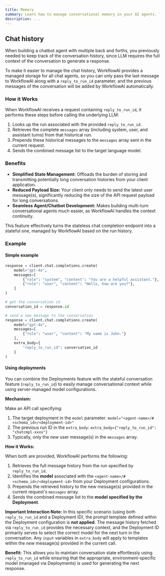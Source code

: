 ```yaml
---
title: Memory
summary: Learn how to manage conversational memory in your AI agents. This guide explains how to use `reply_to_run_id` to maintain chat history and build stateful, multi-turn chatbots.
description: ...
---
```


## Chat history

When building a chatbot agent with multiple back and forths, you previously needed to keep track of the conversation history, since LLM requires the full context of the conversation to generate a response.

To make it easier to manage the chat history, WorkflowAI provides a managed storage for all chat agents, so you can only pass the last message to WorkflowAI along with a `reply_to_run_id` parameter, and the previous messages of the conversation will be added by WorkflowAI automatically.

### How it Works

When WorkflowAI receives a request containing `reply_to_run_id`, it performs these steps before calling the underlying LLM:

1.  Looks up the run associated with the provided `reply_to_run_id`.
2.  Retrieves the complete `messages` array (including system, user, and assistant turns) from that historical run.
3.  Prepends these historical messages to the `messages` array sent in the current request.
4.  Sends the combined message list to the target language model.

### Benefits

- **Simplified State Management:** Offloads the burden of storing and transmitting potentially long conversation histories from your client application.
- **Reduced Payload Size:** Your client only needs to send the latest user message(s), significantly reducing the size of the API request payload for long conversations.
- **Seamless Agent/Chatbot Development:** Makes building multi-turn conversational agents much easier, as WorkflowAI handles the context continuity.

This feature effectively turns the stateless chat completion endpoint into a stateful one, managed by WorkflowAI based on the run history.

### Example

#### Simple example

```python
response = client.chat.completions.create(
    model="gpt-4o",
    messages=[
        {"role": "system", "content": "You are a helpful assistant."},
        {"role": "user", "content": "Hello, how are you?"},
    ]
)

# get the conversation id
conversation_id = response.id

# send a new message to the conversation
response = client.chat.completions.create(
    model="gpt-4o",
    messages=[
        {"role": "user", "content": "My name is John."}
    ],
    extra_body={
        "reply_to_run_id": conversation_id
    }
)
```

#### Using deployments

You can combine the Deployments feature with the stateful conversation feature (`reply_to_run_id`) to easily manage conversational context while using server-managed model configurations.

**Mechanism:**

Make an API call specifying:

1.  The target deployment in the `model` parameter: `model="<agent-name>/#<schema_id>/<deployment-id>"`
2.  The previous run ID in the `extra_body`: `extra_body={"reply_to_run_id": "chatcmpl-xxxx"}`
3.  Typically, only the *new* user message(s) in the `messages` array.

**How it Works:**

When both are provided, WorkflowAI performs the following:

1.  Retrieves the full message history from the run specified by `reply_to_run_id`.
2.  Identifies the **model** associated with the `<agent-name>/#<schema_id>/<deployment-id>` from your Deployment configurations.
3.  Prepends the retrieved history to the new message(s) provided in the current request's `messages` array.
4.  Sends the combined message list to the **model specified by the Deployment**.

**Important Interaction Note:** In this specific scenario (using both `reply_to_run_id` and a Deployment ID), the prompt template defined within the Deployment configuration is **not applied**. The message history fetched via `reply_to_run_id` provides the necessary context, and the Deployment ID primarily serves to select the correct model for the next turn in the conversation. Any `input` variables in `extra_body` will apply to templates within the *new* message(s) provided in the current call.

**Benefit:** This allows you to maintain conversation state effortlessly using `reply_to_run_id` while ensuring that the appropriate, environment-specific model (managed via Deployments) is used for generating the next response.
